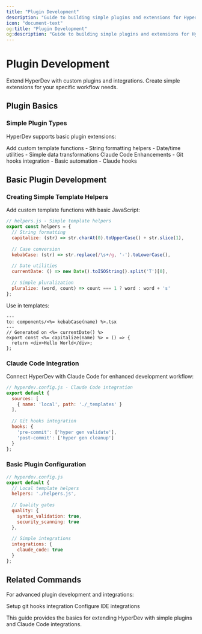 ```yaml
---
title: "Plugin Development"
description: "Guide to building simple plugins and extensions for HyperDev"
icon: "document-text"
og:title: "Plugin Development"
og:description: "Guide to building simple plugins and extensions for HyperDev"
---
```


# Plugin Development

Extend HyperDev with custom plugins and integrations. Create simple extensions for your specific workflow needs.

## Plugin Basics

### Simple Plugin Types

HyperDev supports basic plugin extensions:

<CardGroup cols={2}>
  <Card title="Template Helpers" icon="file-code">
    Add custom template functions
    - String formatting helpers
    - Date/time utilities
    - Simple data transformations
  </Card>

  <Card title="Claude Code Integration" icon="puzzle-piece">
    Claude Code Enhancements
    - Git hooks integration
    - Basic automation
    - Claude hooks
  </Card>
</CardGroup>

## Basic Plugin Development

### Creating Simple Template Helpers

Add custom template functions with basic JavaScript:

```javascript
// helpers.js - Simple template helpers
export const helpers = {
  // String formatting
  capitalize: (str) => str.charAt(0).toUpperCase() + str.slice(1),
  
  // Case conversion
  kebabCase: (str) => str.replace(/\s+/g, '-').toLowerCase(),
  
  // Date utilities
  currentDate: () => new Date().toISOString().split('T')[0],
  
  // Simple pluralization
  pluralize: (word, count) => count === 1 ? word : word + 's'
};
```

Use in templates:

```ejs
---
to: components/<%= kebabCase(name) %>.tsx
---
// Generated on <%= currentDate() %>
export const <%= capitalize(name) %> = () => {
  return <div>Hello World</div>;
};
```

### Claude Code Integration

Connect HyperDev with Claude Code for enhanced development workflow:

```javascript
// hyperdev.config.js - Claude Code integration
export default {
  sources: [
    { name: 'local', path: './_templates' }
  ],
  
  // Git hooks integration
  hooks: {
    'pre-commit': ['hyper gen validate'],
    'post-commit': ['hyper gen cleanup']
  }
};
```

### Basic Plugin Configuration

```javascript
// hyperdev.config.js
export default {
  // Local template helpers
  helpers: './helpers.js',
  
  // Quality gates
  quality: {
    syntax_validation: true,
    security_scanning: true
  },
  
  // Simple integrations
  integrations: {
    claude_code: true
  }
};
```

## Related Commands

For advanced plugin development and integrations:

<CardGroup cols={2}>
  <Card title="hyper config hooks" href="/cli/commands/coding/hooks">
    Setup git hooks integration
  </Card>
  <Card title="hyper config" href="/cli/commands/coding/config">
    Configure IDE integrations
  </Card>
</CardGroup>

This guide provides the basics for extending HyperDev with simple plugins and Claude Code integrations.